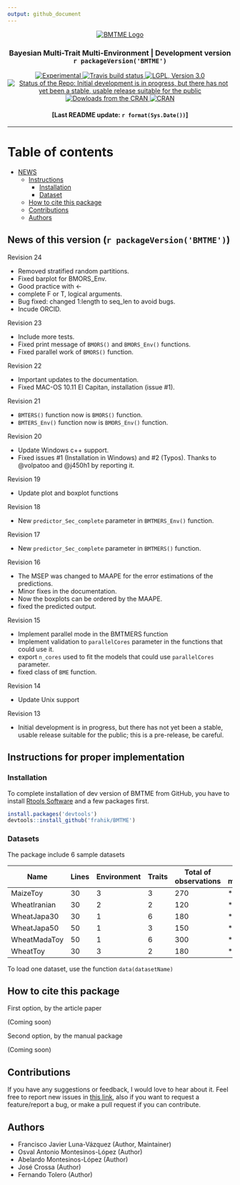```yaml
---
output: github_document
---
```

<p align="center">
  <a href="https://github.com/frahik/BMTME">
    <img src="Logo.png" alt="BMTME Logo"/>
  </a>
  <h3 align="center">
    Bayesian Multi-Trait Multi-Environment | Development version `r packageVersion('BMTME')` 
  </h4>
   
  <p align="center">
  <a href="https://www.tidyverse.org/lifecycle/#experimental">
  <img src="https://img.shields.io/badge/lifecycle-experimental-orange.svg" alt="Experimental">
  </a> <a href="https://travis-ci.org/frahik/BMTME">
  <img src="https://travis-ci.org/frahik/BMTME.svg?branch=master" alt="Travis build status">
  </a>  <a href="https://www.gnu.org/licenses/lgpl-3.0">
    <img src="https://img.shields.io/badge/License-LGPL%20v3-blue.svg" alt="LGPL, Version 3.0">
  </a> <a href="http://www.repostatus.org/#wip">
    <img src="http://www.repostatus.org/badges/latest/wip.svg" alt="Status of the Repo:  Initial development is in progress, but there has not yet been a stable, usable release suitable for the public">
  </a> <a href="">
    <img src="http://cranlogs.r-pkg.org/badges/BMTME" alt="Dowloads from the CRAN">
  </a> <a href="https://cran.r-project.org/package=BMTME">
    <img src="http://www.r-pkg.org/badges/version-ago/BMTME" alt="CRAN">
  </a>
  </p>

  <h4 align="center">
    [Last README update: `r format(Sys.Date())`]
  </h4>
  
</p>


----------


# Table of contents
  - [NEWS](#news)
  - [Instructions](#instructions)
    - [Installation](#install)
    - [Dataset](#data)
  - [How to cite this package](#cite)
  - [Contributions](#contributions)
  - [Authors](#authors)

<h2 id="news">
  News of this version (`r packageVersion('BMTME')`)
</h2>

Revision 24

 * Removed stratified random partitions.
 * Fixed barplot for BMORS_Env.
 * Good practice with <-
 * complete F or T, logical arguments.
 * Bug fixed: changed 1:length to seq_len to avoid bugs.
 * Incude ORCID.

Revision 23

 * Include more tests.
 * Fixed print message of `BMORS()` and `BMORS_Env()` functions.
 * Fixed parallel work of `BMORS()` function.
 
Revision 22

 * Important updates to the documentation.
 * Fixed MAC-OS 10.11 El Capitan, installation (issue #1).
 
Revision 21

 * `BMTERS()` function now is `BMORS()` function.
 * `BMTERS_Env()` function now is `BMORS_Env()` function.

Revision 20

 * Update Windows c++ support.
 * Fixed issues #1 (Installation in Windows) and #2 (Typos). Thanks to @volpatoo and @j450h1 by reporting it.

Revision 19
 
 * Update plot and boxplot functions
 
Revision 18
 
 * New `predictor_Sec_complete` parameter in `BMTMERS_Env()` function.
 
Revision 17

 * New `predictor_Sec_complete` parameter in `BMTMERS()` function.

Revision 16

 * The MSEP was changed to MAAPE for the error estimations of the predictions.
 * Minor fixes in the documentation.
 * Now the boxplots can be ordered by the MAAPE.
 * fixed the predicted output.
 
Revision 15
 
 * Implement parallel mode in the BMTMERS function
 * Implement validation to `parallelCores` parameter in the functions that could use it. 
 * export `n_cores` used to fit the models that could use `parallelCores` parameter.
 * fixed class of `BME` function.
 
Revision 14

 * Update Unix support
 
Revision 13
 
 * Initial development is in progress, but there has not yet been a stable, usable release suitable for the public; this is a pre-release, be careful.

<h2 id="instructions">
  Instructions for proper implementation
</h2>


<h3 id="install">
  Installation
</h3>

To complete installation of dev version of BMTME from GitHub, you have to install [Rtools Software](https://cran.r-project.org/bin/windows/Rtools/) and a few packages first.

```r
install.packages('devtools')
devtools::install_github('frahik/BMTME')
```

<h3 id="data">
  Datasets
</h3>

The package include 6 sample datasets

|Name         |Lines|Environment|Traits|Total of observations| ME models | MTME models |
|-------------|-----|-----------|------|---------------------|-----------|-------------|
|MaizeToy     | 30  | 3         | 3    | 270                 | *         | *           |
|WheatIranian | 30  | 2         | 2    | 120                 | *         | *           |
|WheatJapa30  | 30  | 1         | 6    | 180                 | *         |             |
|WheatJapa50  | 50  | 1         | 3    | 150                 | *         |             |
|WheatMadaToy | 50  | 1         | 6    | 300                 | *         |             |
|WheatToy     | 30  | 3         | 2    | 180                 | *         | *           |

To load one dataset, use the function `data(datasetName)`
<h2 id="cite">
  How to cite this package
</h2>


First option, by the article paper

(Coming soon)

Second option, by the manual package

(Coming soon)



<h2 id="contributions">
  Contributions
</h2>

If you have any suggestions or feedback, I would love to hear about it. Feel free to report new issues in [this link](https://github.com/frahik/BMTME/issues/new), also if you want to request a feature/report a bug, or make a pull request if you can contribute.


<h2 id="authors">
  Authors
</h2>

  
 - Francisco Javier Luna-Vázquez (Author, Maintainer)
 - Osval Antonio Montesinos-López (Author)
 - Abelardo Montesinos-López (Author)
 - José Crossa (Author)
 - Fernando Tolero (Author)
